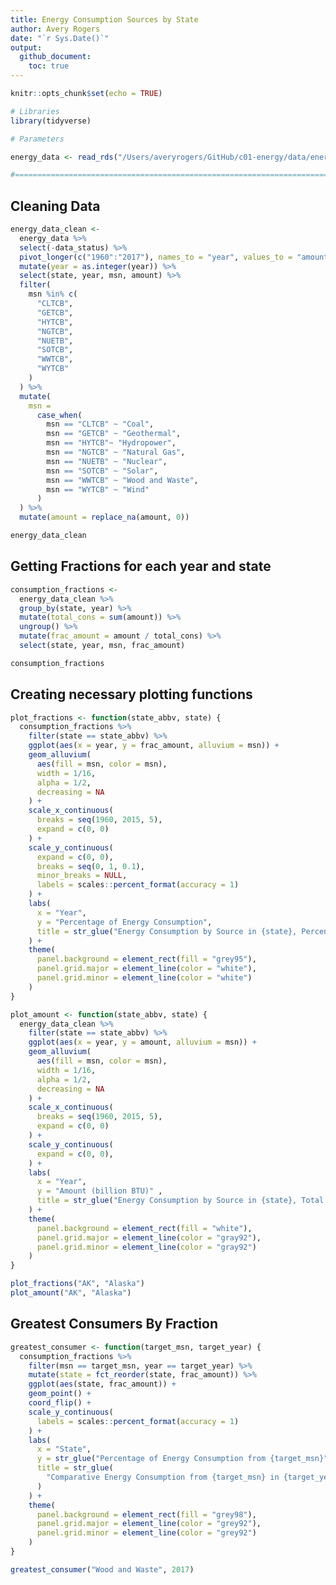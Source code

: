 ```yaml
---
title: Energy Consumption Sources by State
author: Avery Rogers
date: "`r Sys.Date()`"
output: 
  github_document:
    toc: true
---
```


```r
knitr::opts_chunk$set(echo = TRUE)
```

```r
# Libraries
library(tidyverse)

# Parameters

energy_data <- read_rds("/Users/averyrogers/GitHub/c01-energy/data/energy_consumption.rds")

#===============================================================================


```

## Cleaning Data

```r
energy_data_clean <- 
  energy_data %>% 
  select(-data_status) %>% 
  pivot_longer(c("1960":"2017"), names_to = "year", values_to = "amount") %>% 
  mutate(year = as.integer(year)) %>% 
  select(state, year, msn, amount) %>% 
  filter(
    msn %in% c(
      "CLTCB", 
      "GETCB", 
      "HYTCB", 
      "NGTCB", 
      "NUETB", 
      "SOTCB", 
      "WWTCB",
      "WYTCB"
    )
  ) %>% 
  mutate(
    msn = 
      case_when(
        msn == "CLTCB" ~ "Coal",
        msn == "GETCB" ~ "Geothermal",
        msn == "HYTCB"~ "Hydropower",
        msn == "NGTCB" ~ "Natural Gas", 
        msn == "NUETB" ~ "Nuclear", 
        msn == "SOTCB" ~ "Solar",
        msn == "WWTCB" ~ "Wood and Waste", 
        msn == "WYTCB" ~ "Wind"
      ) 
  ) %>% 
  mutate(amount = replace_na(amount, 0))

energy_data_clean
```

## Getting Fractions for each year and state

```r
consumption_fractions <- 
  energy_data_clean %>% 
  group_by(state, year) %>% 
  mutate(total_cons = sum(amount)) %>% 
  ungroup() %>% 
  mutate(frac_amount = amount / total_cons) %>% 
  select(state, year, msn, frac_amount)

consumption_fractions
```


## Creating necessary plotting functions

```r
plot_fractions <- function(state_abbv, state) {
  consumption_fractions %>% 
    filter(state == state_abbv) %>% 
    ggplot(aes(x = year, y = frac_amount, alluvium = msn)) + 
    geom_alluvium(
      aes(fill = msn, color = msn), 
      width = 1/16, 
      alpha = 1/2, 
      decreasing = NA
    ) + 
    scale_x_continuous(
      breaks = seq(1960, 2015, 5),
      expand = c(0, 0)
    ) +
    scale_y_continuous(
      expand = c(0, 0),
      breaks = seq(0, 1, 0.1),
      minor_breaks = NULL,
      labels = scales::percent_format(accuracy = 1)
    ) +
    labs(
      x = "Year",
      y = "Percentage of Energy Consumption",
      title = str_glue("Energy Consumption by Source in {state}, Percentage")
    ) +
    theme(
      panel.background = element_rect(fill = "grey95"),
      panel.grid.major = element_line(color = "white"),
      panel.grid.minor = element_line(color = "white")
    )
} 

plot_amount <- function(state_abbv, state) {
  energy_data_clean %>% 
    filter(state == state_abbv) %>% 
    ggplot(aes(x = year, y = amount, alluvium = msn)) + 
    geom_alluvium(
      aes(fill = msn, color = msn), 
      width = 1/16, 
      alpha = 1/2, 
      decreasing = NA
    ) + 
    scale_x_continuous(
      breaks = seq(1960, 2015, 5),
      expand = c(0, 0)
    ) +
    scale_y_continuous(
      expand = c(0, 0),
    ) +
    labs(
      x = "Year",
      y = "Amount (billion BTU)" ,
      title = str_glue("Energy Consumption by Source in {state}, Total Amount")
    ) +
    theme(
      panel.background = element_rect(fill = "white"),
      panel.grid.major = element_line(color = "gray92"),
      panel.grid.minor = element_line(color = "gray92")
    )
}
```



```r
plot_fractions("AK", "Alaska")
plot_amount("AK", "Alaska")
```

## Greatest Consumers By Fraction

```r
greatest_consumer <- function(target_msn, target_year) {
  consumption_fractions %>% 
    filter(msn == target_msn, year == target_year) %>% 
    mutate(state = fct_reorder(state, frac_amount)) %>%
    ggplot(aes(state, frac_amount)) + 
    geom_point() +
    coord_flip() +
    scale_y_continuous(
      labels = scales::percent_format(accuracy = 1)
    ) +
    labs(
      x = "State",
      y = str_glue("Percentage of Energy Consumption from {target_msn}"), 
      title = str_glue(
        "Comparative Energy Consumption from {target_msn} in {target_year}"
      )
    ) +
    theme(
      panel.background = element_rect(fill = "grey98"),
      panel.grid.major = element_line(color = "grey92"),
      panel.grid.minor = element_line(color = "grey92")
    )
} 

greatest_consumer("Wood and Waste", 2017)
```


